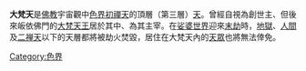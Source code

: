 {{Unreferenced|time=2020-11-23T03:27:29+00:00}}
'''大梵天'''是[[佛教|佛教]]宇宙觀中[[色界|色界]][[初禅天|初禪天]]的頂層（第三層）[[天_(佛教)|天]]。曾經自視為創世主、但後來皈依佛門的[[梵天_(佛教)|大梵天王]]居於其中、為其主宰。在[[娑婆世界|娑婆世界]]迎來[[末法|末劫]]時，[[地獄_(佛教)|地獄]]、[[人道_(佛教)|人間]]及[[二禅天|二禅天]]以下的天層都將被劫火焚毀，居住在大梵天內的[[天人_(佛教)|天眾]]也將無法倖免。

{{religion-stub}}

[[Category:色界|Category:色界]]